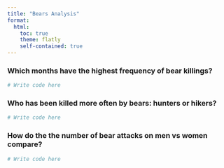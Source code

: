 ```yaml
---
title: "Bears Analysis"
format: 
  html:
    toc: true
    theme: flatly
    self-contained: true
---
```



### Which months have the highest frequency of bear killings?

```r
# Write code here
```

### Who has been killed more often by bears: hunters or hikers?

```r
# Write code here
```

### How do the the number of bear attacks on men vs women compare?

```r
# Write code here
```